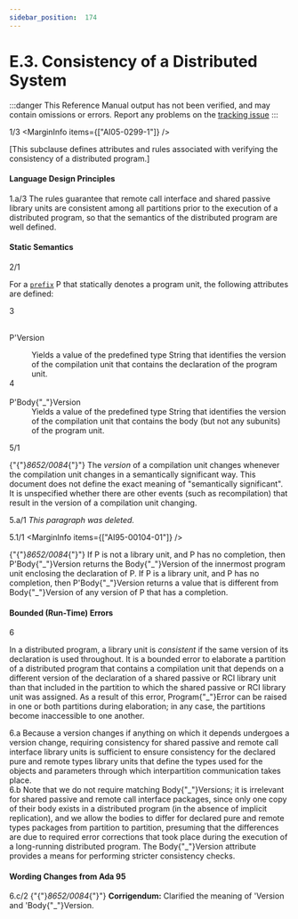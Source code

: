 ```yaml
---
sidebar_position:  174
---
```


# E.3. Consistency of a Distributed System

:::danger
This Reference Manual output has not been verified,
and may contain omissions or errors.
Report any problems on the [tracking issue](https://github.com/ada-lang-io/ada-lang-io/issues/20)
:::


<MarginText>1/3</MarginText>
<MarginInfo items={["AI05-0299-1"]} />
<p>[This subclause defines attributes and rules associated with verifying the consistency of a distributed program.] <br /></p>


#### Language Design Principles

<AnnotatedOnly>
<MarginText>1.a/3</MarginText>
<MarginInfo items={["AI05-0248-1"]} />
<Admonition type="aarm" aarm="note">
The rules guarantee that remote call interface and shared passive library units are consistent among all partitions prior to the execution of a distributed program, so that the semantics of the distributed program are well defined.<br />
</Admonition>
</AnnotatedOnly>


#### Static Semantics

<MarginText>2/1</MarginText>
<p>For a <code><a href="/docs/arm/AA-4/AA-4.1#S0093">prefix</a></code> P that statically denotes a program unit, the following attributes are defined: <br /></p>

<MarginText>3</MarginText>
<dt><br/>P'Version</dt>
<dl>
<dd>Yields a value of the predefined type String that identifies the version of the compilation unit that contains the declaration of the program unit.<br /></dd>
<MarginText>4</MarginText>
<dt><br/>P'Body{"_"}Version</dt>
<dd>Yields a value of the predefined type String that identifies the version of the compilation unit that contains the body (but not any subunits) of the program unit. <br /></dd>
</dl>
<MarginText>5/1</MarginText>
<MarginInfo items={["AI95-00104-01"]} />
<p>{"{"}<i>8652/0084</i>{"}"} The <i>version</i> of a compilation unit changes whenever the compilation unit changes in a semantically significant way. This document does not define the exact meaning of "semantically significant". It is unspecified whether there are other events (such as recompilation) that result in the version of a compilation unit changing. <br /></p>

<AnnotatedOnly>
<MarginText>5.a/1</MarginText>
<Admonition type="aarm" aarm="note">
<i>This paragraph was deleted.</i><br />
</Admonition>
</AnnotatedOnly>

<MarginText>5.1/1</MarginText>
<MarginInfo items={["AI95-00104-01"]} />
<p>{"{"}<i>8652/0084</i>{"}"} If P is not a library unit, and P has no completion, then P'Body{"_"}Version returns the Body{"_"}Version of the innermost program unit enclosing the declaration of P. If P is a library unit, and P has no completion, then P'Body{"_"}Version returns a value that is different from Body{"_"}Version of any version of P that has a completion. <br /></p>


#### Bounded (Run-Time) Errors

<MarginText>6</MarginText>
<p>In a distributed program, a library unit is <i>consistent</i> if the same version of its declaration is used throughout. It is a bounded error to elaborate a partition of a distributed program that contains a compilation unit that depends on a different version of the declaration of a shared passive or RCI library unit than that included in the partition to which the shared passive or RCI library unit was assigned. As a result of this error, Program{"_"}Error can be raised in one or both partitions during elaboration; in any case, the partitions become inaccessible to one another. <br /></p>

<AnnotatedOnly>
<MarginText>6.a</MarginText>
<Admonition type="aarm" aarm="ramification">
<b></b>Because a version changes if anything on which it depends undergoes a version change, requiring consistency for shared passive and remote call interface library units is sufficient to ensure consistency for the declared pure and remote types library units that define the types used for the objects and parameters through which interpartition communication takes place.<br />
</Admonition>
</AnnotatedOnly>

<AnnotatedOnly>
<MarginText>6.b</MarginText>
<Admonition type="aarm" aarm="note">
Note that we do not require matching Body{"_"}Versions; it is irrelevant for shared passive and remote call interface packages, since only one copy of their body exists in a distributed program (in the absence of implicit replication), and we allow the bodies to differ for declared pure and remote types packages from partition to partition, presuming that the differences are due to required error corrections that took place during the execution of a long-running distributed program. The Body{"_"}Version attribute provides a means for performing stricter consistency checks. <br />
</Admonition>
</AnnotatedOnly>

<AnnotatedOnly>

#### Wording Changes from Ada 95

</AnnotatedOnly>
<AnnotatedOnly>
<MarginText>6.c/2</MarginText>
<MarginInfo items={["AI95-00104-01"]} />
<Admonition type="aarm" aarm="note">
{"{"}<i>8652/0084</i>{"}"} <b>Corrigendum:</b> Clarified the meaning of 'Version and 'Body{"_"}Version. <br />
</Admonition>
</AnnotatedOnly>

